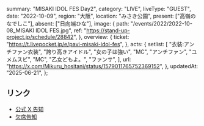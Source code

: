   summary: "MISAKI IDOL FES Day2",
  category: "LIVE",
  liveType: "GUEST",
  date: "2022-10-09",
  region: "大阪",
  location: "みさき公園",
  present: ["高嶺のなでしこ"],
  absent: ["日向端ひな"],
  image: {
    path: "/events/2022/2022-10-08_MISAKI IDOL FES.jpg",
    ref: "https://stand-up-project.jp/schedule/28842",
  },
  overview: {
    ticket: "https://t.livepocket.jp/e/pavi-misaki-idol-fes",
  },
  acts: {
    setlist: [
      "衣装:アンチファン衣装",
      "誇り高きアイドル",
      "女の子は強い",
      "MC",
      "アンチファン",
      "ユメムスビ",
      "MC",
      "乙女どもよ。",
      "ファンサ",
    ],
    url: "https://x.com/Mikuru_hositani/status/1579011765752369152",
  },
  updatedAt: "2025-06-21",
};

## リンク

- [公式 X 告知](https://x.com/takanenofficial/status/1575804647167574017)
- [欠席告知](https://takanenonadeshiko.jp/?p=498)
